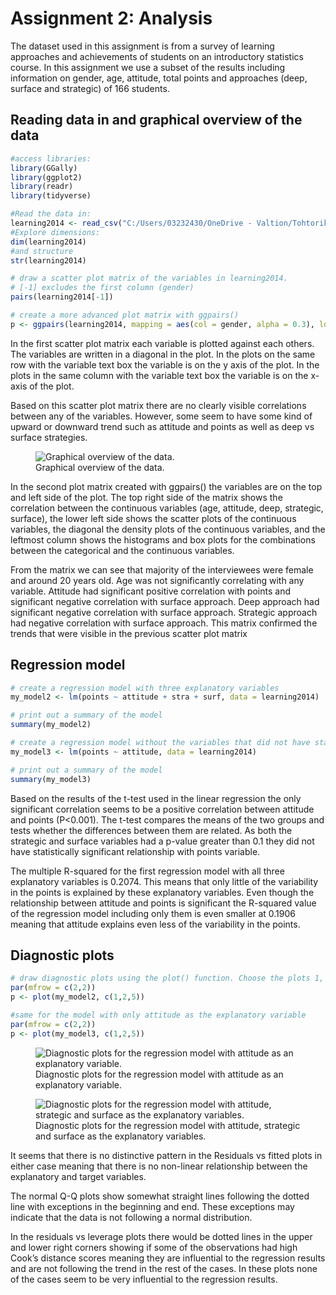 # Assignment 2: Analysis

The dataset used in this assignment is from a survey of learning approaches and achievements of students on an introductory statistics course. In this assignment we use a subset of the results including information on gender, age, attitude, total points and approaches (deep, surface and strategic) of 166 students.

## Reading data in and graphical overview of the data

```r
#access libraries:
library(GGally)
library(ggplot2)
library(readr)
library(tidyverse)

#Read the data in:
learning2014 <- read_csv("C:/Users/03232430/OneDrive - Valtion/Tohtorikurssit/IODS2023/IODS-project/data/learning2014.csv")
#Explore dimensions:
dim(learning2014)
#and structure
str(learning2014)

# draw a scatter plot matrix of the variables in learning2014.
# [-1] excludes the first column (gender)
pairs(learning2014[-1])

# create a more advanced plot matrix with ggpairs()
p <- ggpairs(learning2014, mapping = aes(col = gender, alpha = 0.3), lower = list(combo = wrap("facethist", bins = 20)))

```

In the first scatter plot matrix each variable is plotted against each others. The variables are written in a diagonal in the plot. In the plots on the same row with the variable text box the variable is on the y axis of the plot. In the plots in the same column with the variable text box the variable is on the x-axis of the plot. 

Based on this scatter plot matrix there are no clearly visible correlations between any of the variables. However, some seem to have some kind of upward or downward trend such as attitude and points as well as deep vs surface strategies.

![Graphical overview of the data.](images/advanced_matrix.PNG)

In the second plot matrix created with ggpairs() the variables are on the top and left side of the plot. The top right side of the matrix shows the correlation between the continuous variables (age, attitude, deep, strategic, surface), the lower left side shows the scatter plots of the continuous variables, the diagonal the density plots of the continuous variables, and the leftmost column shows the histograms and box plots for the combinations between the categorical and the continuous variables. 

From the matrix we can see that majority of the interviewees were female and around 20 years old. Age was not significantly correlating with any variable. Attitude had significant positive correlation with points and significant negative correlation with surface approach. Deep approach had significant negative correlation with surface approach. Strategic approach had negative correlation with surface approach. This matrix confirmed the trends that were visible in the previous scatter plot matrix

## Regression model

```r
# create a regression model with three explanatory variables
my_model2 <- lm(points ~ attitude + stra + surf, data = learning2014)

# print out a summary of the model
summary(my_model2)

```

```r
# create a regression model without the variables that did not have statistically significant relationship with points
my_model3 <- lm(points ~ attitude, data = learning2014)

# print out a summary of the model
summary(my_model3)

```

Based on the results of the t-test used in the linear regression the only significant correlation seems to be a positive correlation between attitude and points (P\<0.001). The t-test compares the means of the two groups and tests whether the differences between them are related. As both the strategic and surface variables had a p-value greater than 0.1 they did not have statistically significant relationship with points variable.

The multiple R-squared for the first regression model with all three explanatory variables is 0.2074. This means that only little of the variability in the points is explained by these explanatory variables. Even though the relationship between attitude and points is significant the R-squared value of the regression model including only them is even smaller at 0.1906 meaning that attitude explains even less of the variability in the points.

## Diagnostic plots

```r
# draw diagnostic plots using the plot() function. Choose the plots 1, 2 and 5 for Residuals vs Fitted values, Normal QQ-plot and Residuals vs Leverage
par(mfrow = c(2,2))
p <- plot(my_model2, c(1,2,5))

#same for the model with only attitude as the explanatory variable
par(mfrow = c(2,2))
p <- plot(my_model3, c(1,2,5))

```

![Diagnostic plots for the regression model with attitude as an explanatory variable.](images/diagnostic_plots.png)

![Diagnostic plots for the regression model with attitude, strategic and surface as the explanatory variables.](images/diagnostic_plots_multi.png)


It seems that there is no distinctive pattern in the Residuals vs fitted plots in either case meaning that there is no non-linear relationship between the explanatory and target variables.

The normal Q-Q plots show somewhat straight lines following the dotted line with exceptions in the beginning and end. These exceptions may indicate that the data is not following a normal distribution.

In the residuals vs leverage plots there would be dotted lines in the upper and lower right corners showing if some of the observations had high Cook's distance scores meaning they are influential to the regression results and are not following the trend in the rest of the cases. In these plots none of the cases seem to be very influential to the regression results.
